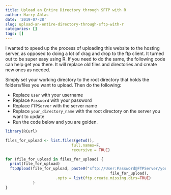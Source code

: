 ```yaml
---
title: Upload an Entire Directory through SFTP with R
author: Harry Ahlas
date: '2019-07-28'
slug: upload-an-entire-directory-through-sftp-with-r
categories: []
tags: []
---
```

I wanted to speed up the process of uploading this website to the hosting server, as opposed to doing a lot of drag and drop to the ftp client. It turned out to be super easy using R. If you need to do the same, the following code can help get you there. It will replace old files and directories and create new ones as needed.

Simply set your working directory to the root directory that holds the folders/files you want to upload. Then do the following:

* Replace <code>User</code> with your username
* Replace <code>Password</code> with your password
* Replace <code>FTPServer</code> with the server name
* Replace <code>your_directory_name</code> with the root directory on the server you want to update
* Run the code below and you are golden.

```r

library(RCurl)

files_for_upload <- list.files(getwd(), 
                             full.names=F,
                             recursive = TRUE)

for (file_for_upload in files_for_upload) {
  print(file_for_upload)
  ftpUpload(file_for_upload, paste0("sftp://User:Password@FTPServer/your_directory_name/",
                                              file_for_upload),
                      .opts = list(ftp.create.missing.dirs=TRUE)
            )
}

```
